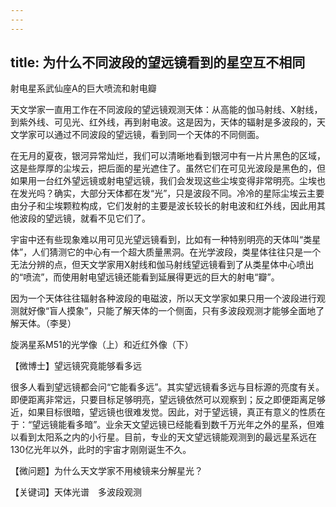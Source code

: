 ```yaml
---
---
---
```

title: 为什么不同波段的望远镜看到的星空互不相同
---




射电星系武仙座A的巨大喷流和射电瓣



天文学家一直用工作在不同波段的望远镜观测天体：从高能的伽马射线、X射线，到紫外线、可见光、红外线，再到射电波。这是因为，天体的辐射是多波段的，天文学家可以通过不同波段的望远镜，看到同一个天体的不同侧面。

在无月的夏夜，银河异常灿烂，我们可以清晰地看到银河中有一片片黑色的区域，这是些厚厚的尘埃云，把后面的星光遮住了。虽然它们在可见光波段是黑色的，但如果用一台红外望远镜或射电望远镜，我们会发现这些尘埃变得非常明亮。尘埃也在发光吗？确实，大部分天体都在发“光”，只是波段不同。冷冷的星际尘埃云主要由分子和尘埃颗粒构成，它们发射的主要是波长较长的射电波和红外线，因此用其他波段的望远镜，就看不见它们了。

宇宙中还有些现象难以用可见光望远镜看到，比如有一种特别明亮的天体叫“类星体”，人们猜测它的中心有一个超大质量黑洞。在光学波段，类星体往往只是一个无法分辨的点，但天文学家用X射线和伽马射线望远镜看到了从类星体中心喷出的“喷流”，而使用射电望远镜还能看到延展得更远的巨大的射电“瓣”。

因为一个天体往往辐射各种波段的电磁波，所以天文学家如果只用一个波段进行观测就好像“盲人摸象”，只能了解天体的一个侧面，只有多波段观测才能够全面地了解天体。（李旻）

旋涡星系M51的光学像（上）和近红外像（下）





【微博士】望远镜究竟能够看多远

很多人看到望远镜都会问“它能看多远”。其实望远镜看多远与目标源的亮度有关。即便距离非常远，只要目标足够明亮，望远镜依然可以观察到；反之即便距离足够近，如果目标很暗，望远镜也很难发觉。因此，对于望远镜，真正有意义的性质在于：“望远镜能看多暗”。业余天文望远镜已经能看到数千万光年之外的星系，但难以看到太阳系之内的小行星。目前，专业的天文望远镜能观测到的最远星系远在130亿光年以外，此时的宇宙才刚刚诞生不久。

【微问题】为什么天文学家不用棱镜来分解星光？

【关键词】天体光谱　多波段观测